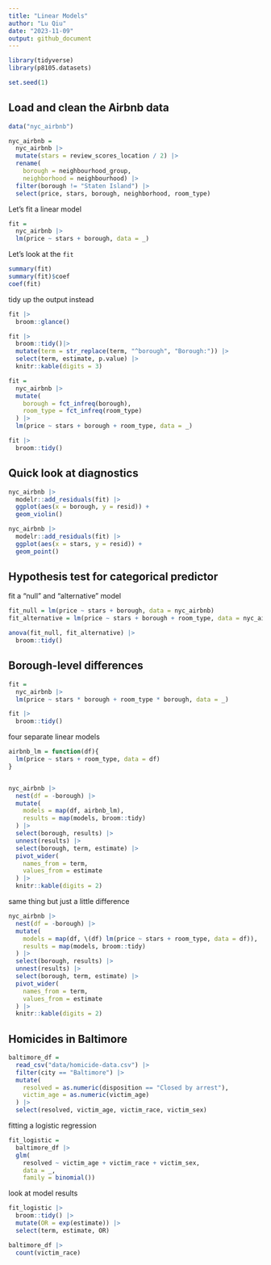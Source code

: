 ```yaml
---
title: "Linear Models"
author: "Lu Qiu"
date: "2023-11-09"
output: github_document
---
```


```r
library(tidyverse)
library(p8105.datasets)

set.seed(1)

```


## Load and clean the Airbnb data
```r
data("nyc_airbnb")

nyc_airbnb = 
  nyc_airbnb |> 
  mutate(stars = review_scores_location / 2) |> 
  rename(
    borough = neighbourhood_group,
    neighborhood = neighbourhood) |> 
  filter(borough != "Staten Island") |> 
  select(price, stars, borough, neighborhood, room_type)
```


Let's fit a linear model

```r
fit = 
  nyc_airbnb |>
  lm(price ~ stars + borough, data = _)
```

Let's look at the `fit`
```r
summary(fit)
summary(fit)$coef
coef(fit)
```

tidy up the output instead
```r
fit |>
  broom::glance()
```

```r
fit |>
  broom::tidy()|>
  mutate(term = str_replace(term, "^borough", "Borough:")) |>
  select(term, estimate, p.value) |>
  knitr::kable(digits = 3)
```


```r
fit =
  nyc_airbnb |>
  mutate(
    borough = fct_infreq(borough),
    room_type = fct_infreq(room_type)
  ) |>
  lm(price ~ stars + borough + room_type, data = _)

fit |>
  broom::tidy()
```

## Quick look at diagnostics

```r
nyc_airbnb |>
  modelr::add_residuals(fit) |>
  ggplot(aes(x = borough, y = resid)) +
  geom_violin() 

nyc_airbnb |>
  modelr::add_residuals(fit) |>
  ggplot(aes(x = stars, y = resid)) +
  geom_point()   
```


## Hypothesis test for categorical predictor

fit a "null" and "alternative" model
```r
fit_null = lm(price ~ stars + borough, data = nyc_airbnb)
fit_alternative = lm(price ~ stars + borough + room_type, data = nyc_airbnb)

anova(fit_null, fit_alternative) |>
  broom::tidy()
```

## Borough-level differences
```r
fit =
  nyc_airbnb |>
  lm(price ~ stars * borough + room_type * borough, data = _)

fit |>
  broom::tidy()
```

four separate linear models
```r
airbnb_lm = function(df){
  lm(price ~ stars + room_type, data = df)
}


nyc_airbnb |>
  nest(df = -borough) |>
  mutate(
    models = map(df, airbnb_lm),
    results = map(models, broom::tidy)
  ) |>
  select(borough, results) |>
  unnest(results) |>
  select(borough, term, estimate) |>
  pivot_wider(
    names_from = term,
    values_from = estimate
  ) |>
  knitr::kable(digits = 2)
```

same thing but just a little difference
```r
nyc_airbnb |>
  nest(df = -borough) |>
  mutate(
    models = map(df, \(df) lm(price ~ stars + room_type, data = df)),
    results = map(models, broom::tidy)
  ) |>
  select(borough, results) |>
  unnest(results) |>
  select(borough, term, estimate) |>
  pivot_wider(
    names_from = term,
    values_from = estimate
  ) |>
  knitr::kable(digits = 2)
```


## Homicides in Baltimore


```r
baltimore_df = 
  read_csv("data/homicide-data.csv") |> 
  filter(city == "Baltimore") |> 
  mutate(
    resolved = as.numeric(disposition == "Closed by arrest"),
    victim_age = as.numeric(victim_age)
  ) |>
  select(resolved, victim_age, victim_race, victim_sex)
```

fitting a logistic regression

```r
fit_logistic = 
  baltimore_df |> 
  glm(
    resolved ~ victim_age + victim_race + victim_sex, 
    data = _, 
    family = binomial()) 
```

look at model results


```r
fit_logistic |>
  broom::tidy() |>
  mutate(OR = exp(estimate)) |>
  select(term, estimate, OR)
```


```r
baltimore_df |>
  count(victim_race)
```

